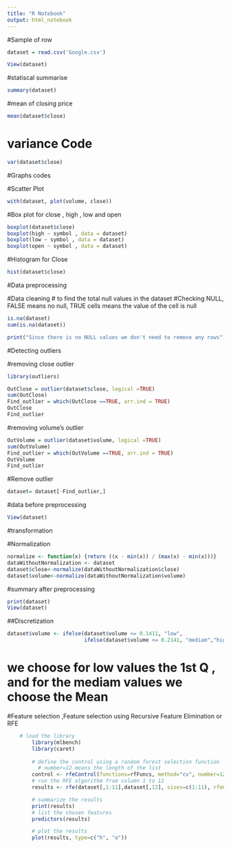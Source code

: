 ---
title: "R Notebook"
output: html_notebook
---

#Sample of row
```{r}
dataset = read.csv('Google.csv') 

View(dataset)
```


#statiscal summarise
```{r}
summary(dataset)
```

#mean of closing price

```{r}
mean(dataset$close)
```

# variance Code
```{r}
var(dataset$close)
```

#Graphs codes

#Scatter Plot
```{r}
with(dataset, plot(volume, close))
```


#Box plot for close , high , low and open
```{r}
boxplot(dataset$close)
boxplot(high ~ symbol , data = dataset)
boxplot(low ~ symbol , data = dataset)
boxplot(open ~ symbol , data = dataset)
```

#Histogram for Close
```{r}
hist(dataset$close)
```

#Data preprocessing 

#Data cleaning
# to find the total null values in the dataset
#Checking NULL, FALSE means no null, TRUE cells means the value of the cell is null

```{r}
is.na(dataset)
sum(is.na(dataset))

print("Since there is no NULL values we don't need to remove any rows")
```

#Detecting outliers

#removing close outlier
```{r}
library(outliers)

OutClose = outlier(dataset$close, logical =TRUE)
sum(OutClose)
Find_outlier = which(OutClose ==TRUE, arr.ind = TRUE)
OutClose
Find_outlier
```

#removing volume's outlier
```{r}
OutVolume = outlier(dataset$volume, logical =TRUE)
sum(OutVolume)
Find_outlier = which(OutVolume ==TRUE, arr.ind = TRUE)
OutVolume
Find_outlier
```


#Remove outlier
```{r}
dataset= dataset[-Find_outlier,]
```

#data before preprocessing
```{r}
View(dataset)
```


#transformation

#Normalization

```{r}
normalize <- function(x) {return ((x - min(x)) / (max(x) - min(x)))}
dataWithoutNormalization <- dataset
dataset$close<-normalize(dataWithoutNormalization$close)
dataset$volume<-normalize(dataWithoutNormalization$volume)
```

#summary after preprocessing
```{r}
print(dataset)
View(dataset)
```

##Discretization
```{r}
dataset$volume <- ifelse(dataset$volume <= 0.1411, "low",
                         ifelse(dataset$volume <= 0.2141, "mediam","high" ))
```
# we choose for low  values the 1st Q , and for the mediam values we choose the Mean


#Feature selection ,Feature selection using Recursive Feature Elimination or RFE
```{r}
    # load the library
        library(mlbench)
        library(caret)
      
        # define the control using a random forest selection function 
          # number=12 means the length of the list
        control <- rfeControl(functions=rfFuncs, method="cv", number=12)
        # run the RFE algorithm from column 1 to 12  
        results <- rfe(dataset[,1:11],dataset[,12], sizes=c(1:11), rfeControl=control)

        # summarize the results
        print(results)
        # list the chosen features
        predictors(results)

        # plot the results
        plot(results, type=c("h", "o"))

```

